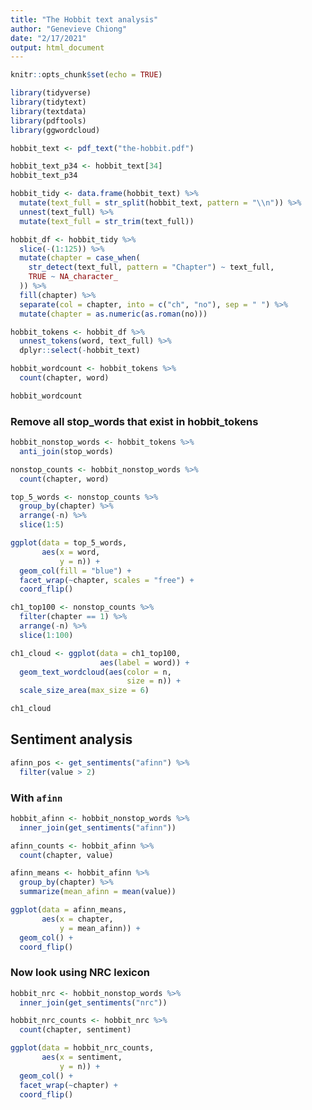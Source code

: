 ```yaml
---
title: "The Hobbit text analysis"
author: "Genevieve Chiong"
date: "2/17/2021"
output: html_document
---
```


```r
knitr::opts_chunk$set(echo = TRUE)

library(tidyverse)
library(tidytext)
library(textdata)
library(pdftools)
library(ggwordcloud)
```

```r
hobbit_text <- pdf_text("the-hobbit.pdf")

hobbit_text_p34 <- hobbit_text[34]
hobbit_text_p34
```

```r
hobbit_tidy <- data.frame(hobbit_text) %>% 
  mutate(text_full = str_split(hobbit_text, pattern = "\\n")) %>% 
  unnest(text_full) %>% 
  mutate(text_full = str_trim(text_full))
```

```r
hobbit_df <- hobbit_tidy %>% 
  slice(-(1:125)) %>% 
  mutate(chapter = case_when(
    str_detect(text_full, pattern = "Chapter") ~ text_full,
    TRUE ~ NA_character_
  )) %>% 
  fill(chapter) %>% 
  separate(col = chapter, into = c("ch", "no"), sep = " ") %>% 
  mutate(chapter = as.numeric(as.roman(no)))
```

```r
hobbit_tokens <- hobbit_df %>% 
  unnest_tokens(word, text_full) %>% 
  dplyr::select(-hobbit_text)

hobbit_wordcount <- hobbit_tokens %>% 
  count(chapter, word)

hobbit_wordcount
```


### Remove all stop_words that exist in hobbit_tokens 

```r
hobbit_nonstop_words <- hobbit_tokens %>% 
  anti_join(stop_words)

nonstop_counts <- hobbit_nonstop_words %>% 
  count(chapter, word)
```


```r
top_5_words <- nonstop_counts %>% 
  group_by(chapter) %>% 
  arrange(-n) %>% 
  slice(1:5)

ggplot(data = top_5_words,
       aes(x = word,
           y = n)) +
  geom_col(fill = "blue") +
  facet_wrap(~chapter, scales = "free") +
  coord_flip()
```


```r
ch1_top100 <- nonstop_counts %>% 
  filter(chapter == 1) %>% 
  arrange(-n) %>% 
  slice(1:100)

ch1_cloud <- ggplot(data = ch1_top100,
                    aes(label = word)) +
  geom_text_wordcloud(aes(color = n, 
                          size = n)) +
  scale_size_area(max_size = 6)

ch1_cloud
```

## Sentiment analysis 

```r
afinn_pos <- get_sentiments("afinn") %>% 
  filter(value > 2)
```

### With `afinn` 

```r
hobbit_afinn <- hobbit_nonstop_words %>% 
  inner_join(get_sentiments("afinn"))

afinn_counts <- hobbit_afinn %>% 
  count(chapter, value)

afinn_means <- hobbit_afinn %>% 
  group_by(chapter) %>% 
  summarize(mean_afinn = mean(value))

ggplot(data = afinn_means,
       aes(x = chapter,
           y = mean_afinn)) +
  geom_col() +
  coord_flip()
```

### Now look using NRC lexicon 

```r
hobbit_nrc <- hobbit_nonstop_words %>% 
  inner_join(get_sentiments("nrc"))

hobbit_nrc_counts <- hobbit_nrc %>% 
  count(chapter, sentiment) 

ggplot(data = hobbit_nrc_counts,
       aes(x = sentiment,
           y = n)) +
  geom_col() +
  facet_wrap(~chapter) +
  coord_flip()
```








